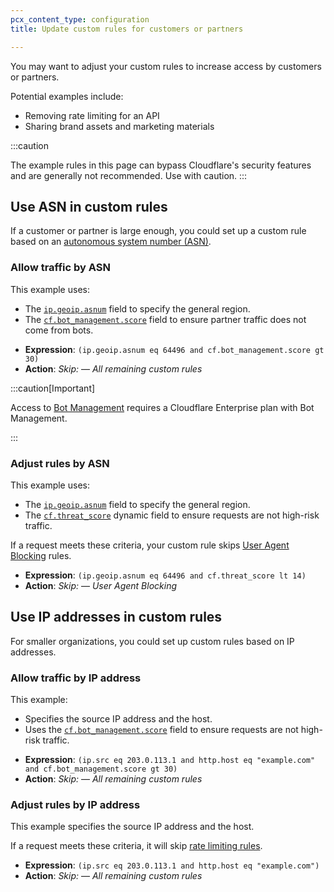 ```yaml
---
pcx_content_type: configuration
title: Update custom rules for customers or partners

---
```


You may want to adjust your custom rules to increase access by customers or partners.

Potential examples include:

* Removing rate limiting for an API
* Sharing brand assets and marketing materials

:::caution

The example rules in this page can bypass Cloudflare's security features and are generally not recommended. Use with caution. 
:::

## Use ASN in custom rules

If a customer or partner is large enough, you could set up a custom rule based on an [autonomous system number (ASN)](https://www.cloudflare.com/learning/network-layer/what-is-an-autonomous-system/).

### Allow traffic by ASN

This example uses:

* The [`ip.geoip.asnum`](/ruleset-engine/rules-language/fields/#ip-src-asnum) field to specify the general region.
* The [`cf.bot_management.score`](/ruleset-engine/rules-language/fields/#cf-bot_management-score) field to ensure partner traffic does not come from bots.

- **Expression**: `(ip.geoip.asnum eq 64496 and cf.bot_management.score gt 30)`
- **Action**: <em>Skip:</em>
  — <em>All remaining custom rules</em>

:::caution[Important]


Access to [Bot Management](/bots/plans/bm-subscription/) requires a Cloudflare Enterprise plan with Bot Management.


:::

### Adjust rules by ASN

This example uses:

* The [`ip.geoip.asnum`](/ruleset-engine/rules-language/fields/#ip-src-asnum) field to specify the general region.
* The [`cf.threat_score`](/ruleset-engine/rules-language/fields/#cf-threat_score) dynamic field to ensure requests are not high-risk traffic.

If a request meets these criteria, your custom rule skips [User Agent Blocking](/waf/tools/user-agent-blocking/) rules.


- **Expression**: `(ip.geoip.asnum eq 64496 and cf.threat_score lt 14)`
- **Action**: <em>Skip:</em>
  — <em>User Agent Blocking</em>

## Use IP addresses in custom rules

For smaller organizations, you could set up custom rules based on IP addresses.

### Allow traffic by IP address

This example:

* Specifies the source IP address and the host.
* Uses the [`cf.bot_management.score`](/ruleset-engine/rules-language/fields/#cf-bot_management-score) field to ensure requests are not high-risk traffic.

- **Expression**: `(ip.src eq 203.0.113.1 and http.host eq "example.com" and cf.bot_management.score gt 30)`
- **Action**: <em>Skip:</em>
  — <em>All remaining custom rules</em>

### Adjust rules by IP address

This example specifies the source IP address and the host.

If a request meets these criteria, it will skip [rate limiting rules](/waf/rate-limiting-rules/).

- **Expression**: `(ip.src eq 203.0.113.1 and http.host eq "example.com")`
- **Action**: <em>Skip:</em>
  — <em>All remaining custom rules</em>
